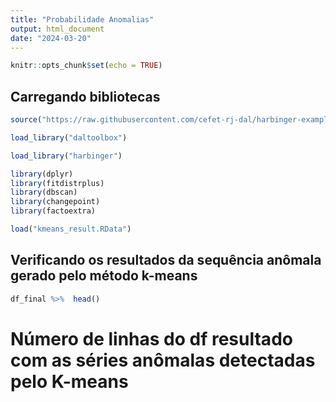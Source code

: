 ```yaml
---
title: "Probabilidade Anomalias"
output: html_document
date: "2024-03-20"
---
```


```r
knitr::opts_chunk$set(echo = TRUE)
```

## Carregando bibliotecas

```r
source("https://raw.githubusercontent.com/cefet-rj-dal/harbinger-examples/main/jupyter.R")
```

```r
load_library("daltoolbox")
```

```r
load_library("harbinger")
```

```r
library(dplyr)
library(fitdistrplus)
library(dbscan)
library(changepoint)
library(factoextra)
```

```r
load("kmeans_result.RData")
```

## Verificando os resultados da sequência anômala gerado pelo método k-means

```r
df_final %>%  head()
```

# Número de linhas do df resultado com as séries anômalas detectadas pelo K-means

```r

```












